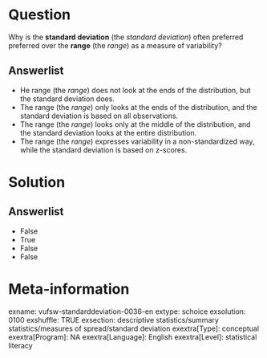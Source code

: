 Question
========
Why is the **standard deviation** (the *standard deviation*) often preferred preferred over the **range** (the *range*) as a measure of variability?

Answerlist
----------
* He range (the *range*) does not look at the ends of the distribution, but the standard deviation does.
* The range (the *range*) only looks at the ends of the distribution, and the standard deviation is based on all observations.
* The range (the *range*) looks only at the middle of the distribution, and the standard deviation looks at the entire distribution.
* The range (the *range*) expresses variability in a non-standardized way, while the standard deviation is based on z-scores.

Solution
========

Answerlist
----------
* False
* True
* False
* False

Meta-information
================
exname: vufsw-standarddeviation-0036-en
extype: schoice
exsolution: 0100
exshuffle: TRUE
exsection: descriptive statistics/summary statistics/measures of spread/standard deviation
exextra[Type]: conceptual
exextra[Program]: NA
exextra[Language]: English
exextra[Level]: statistical literacy

